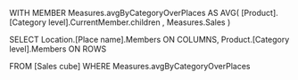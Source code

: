 WITH MEMBER Measures.avgByCategoryOverPlaces AS
AVG( [Product].[Category level].CurrentMember.children , Measures.Sales )

SELECT
Location.[Place name].Members ON COLUMNS,
Product.[Category level].Members ON ROWS

FROM [Sales cube]
WHERE Measures.avgByCategoryOverPlaces